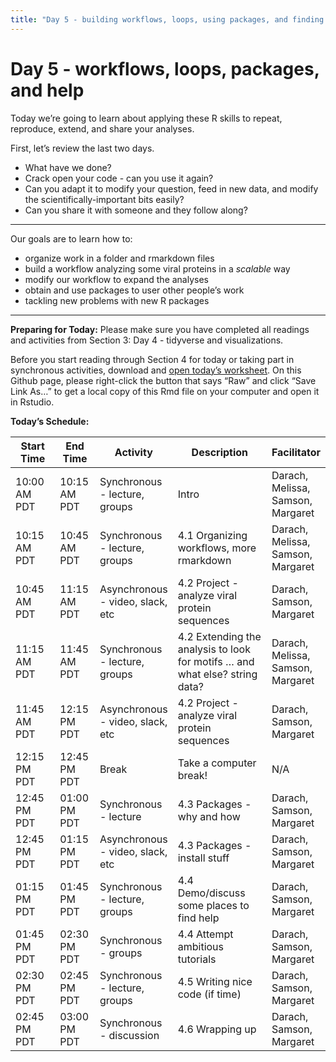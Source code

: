 ```yaml
---
title: "Day 5 - building workflows, loops, using packages, and finding help in new areas"
---
```


# Day 5 - workflows, loops, packages, and help

Today we're going to learn about applying these R 
skills to 
repeat, reproduce, extend, and share your analyses.

First, let's review the last two days.

<!-- exercise -->

<!--are we trying to make students think about writing functions and clean code? I'm not sure that's clear if this is asynchronous reading-->

- What have we done?
- Crack open your code - can you use it again?
- Can you adapt it to modify your question, 
  feed in new data, and modify the
  scientifically-important bits easily?
- Can you share it with someone and they follow
  along?

---

Our goals are to learn how to:

- organize work in a folder and rmarkdown files
- build a workflow analyzing some viral proteins in a *scalable* way
- modify our workflow to expand the analyses
- obtain and use packages to user other people's work
- tackling new problems with new R packages

---

**Preparing for Today:**
Please make sure you have completed all readings and activities from 
Section 3: Day 4 - tidyverse and visualizations. 

Before you start reading through Section 4 for today or taking part in
synchronous activities, download and [open today's
worksheet](https://github.com/darachm/dll-r/blob/main/worksheets/dll-r_Day5_Lab.Rmd).
On this Github page, please right-click the button that says "Raw" and click
"Save Link As..." to get a local copy of this Rmd file on your computer and
open it in Rstudio.

**Today's Schedule:**

| Start Time | End Time | Activity |   Description   | Facilitator |
| ------------- | ----------- | ------------- | ----------------------------- | --------------- |
| 10:00 AM PDT | 10:15 AM PDT | Synchronous - lecture, groups | Intro | Darach, Melissa, Samson, Margaret |
| 10:15 AM PDT | 10:45 AM PDT | Synchronous - lecture, groups | 4.1 Organizing workflows, more rmarkdown | Darach, Melissa, Samson, Margaret |
| 10:45 AM PDT | 11:15 AM PDT | Asynchronous - video, slack, etc | 4.2 Project - analyze viral protein sequences | Darach, Samson, Margaret |
| 11:15 AM PDT | 11:45 AM PDT | Synchronous - lecture, groups | 4.2 Extending the analysis to look for motifs ... and what else? string data? | Darach, Melissa, Samson, Margaret |
| 11:45 AM PDT | 12:15 PM PDT | Asynchronous - video, slack, etc | 4.2 Project - analyze viral protein sequences | Darach, Samson, Margaret |
| 12:15 PM PDT | 12:45 PM PDT | Break | Take a computer break!  |  N/A  |
| 12:45 PM PDT | 01:00 PM PDT | Synchronous - lecture | 4.3 Packages - why and how | Darach, Samson, Margaret |
| 12:45 PM PDT | 01:15 PM PDT | Asynchronous - video, slack, etc | 4.3 Packages - install stuff | Darach, Samson, Margaret |
| 01:15 PM PDT | 01:45 PM PDT | Synchronous - lecture, groups | 4.4 Demo/discuss some places to find help | Darach, Samson, Margaret |
| 01:45 PM PDT | 02:30 PM PDT | Synchronous - groups | 4.4 Attempt ambitious tutorials | Darach, Samson, Margaret |
| 02:30 PM PDT | 02:45 PM PDT | Synchronous - lecture, groups | 4.5 Writing nice code (if time) | Darach, Samson, Margaret |
| 02:45 PM PDT | 03:00 PM PDT | Synchronous - discussion | 4.6 Wrapping up | Darach, Samson, Margaret |

<!-- -->


